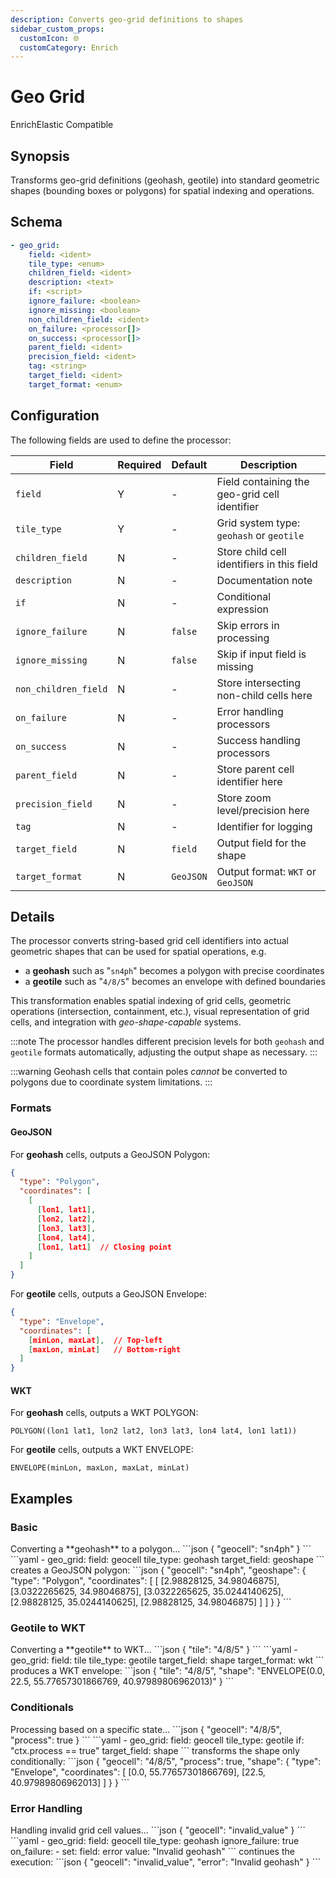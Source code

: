 ```yaml
---
description: Converts geo-grid definitions to shapes
sidebar_custom_props: 
  customIcon: 🌐
  customCategory: Enrich
---
```


# Geo Grid

<span className="theme-doc-version-badge badge badge--primary">Enrich</span><span className="theme-doc-version-badge badge badge--secondary">Elastic Compatible</span>

## Synopsis

Transforms geo-grid definitions (geohash, geotile) into standard geometric shapes (bounding boxes or polygons) for spatial indexing and operations.

## Schema

```yaml {2,3}
- geo_grid:
    field: <ident>
    tile_type: <enum>
    children_field: <ident>
    description: <text>
    if: <script>
    ignore_failure: <boolean>
    ignore_missing: <boolean>
    non_children_field: <ident>
    on_failure: <processor[]>
    on_success: <processor[]>
    parent_field: <ident>
    precision_field: <ident>
    tag: <string>
    target_field: <ident>
    target_format: <enum>
  ```

## Configuration

The following fields are used to define the processor:

|Field|Required|Default|Description|
|---|---|---|---|
|`field`|Y|-|Field containing the geo-grid cell identifier|
|`tile_type`|Y|-|Grid system type: `geohash` or `geotile`|
|`children_field`|N|-|Store child cell identifiers in this field|
|`description`|N|-|Documentation note|
|`if`|N|-|Conditional expression|
|`ignore_failure`|N|`false`|Skip errors in processing|
|`ignore_missing`|N|`false`|Skip if input field is missing|
|`non_children_field`|N|-|Store intersecting non-child cells here|
|`on_failure`|N|-|Error handling processors|
|`on_success`|N|-|Success handling processors|
|`parent_field`|N|-|Store parent cell identifier here|
|`precision_field`|N|-|Store zoom level/precision here|
|`tag`|N|-|Identifier for logging|
|`target_field`|N|`field`|Output field for the shape|
|`target_format`|N|`GeoJSON`|Output format: `WKT` or `GeoJSON`|

## Details

The processor converts string-based grid cell identifiers into actual geometric shapes that can be used for spatial operations, e.g.

- a **geohash** such as "`sn4ph`" becomes a polygon with precise coordinates
- a **geotile** such as "`4/8/5`" becomes an envelope with defined boundaries

This transformation enables spatial indexing of grid cells, geometric operations (intersection, containment, etc.), visual representation of grid cells, and integration with _geo-shape-capable_ systems.

:::note
The processor handles different precision levels for both `geohash` and `geotile` formats automatically, adjusting the output shape as necessary.
:::

:::warning
Geohash cells that contain poles _cannot_ be converted to polygons due to coordinate system limitations.
:::

### Formats

#### GeoJSON

For **geohash** cells, outputs a GeoJSON Polygon:

```json
{
  "type": "Polygon",
  "coordinates": [
    [
      [lon1, lat1],
      [lon2, lat2],
      [lon3, lat3],
      [lon4, lat4],
      [lon1, lat1]  // Closing point
    ]
  ]
}
```

For **geotile** cells, outputs a GeoJSON Envelope:

```json
{
  "type": "Envelope",
  "coordinates": [
    [minLon, maxLat],  // Top-left
    [maxLon, minLat]   // Bottom-right
  ]
}
```

#### WKT

For **geohash** cells, outputs a WKT POLYGON:

```
POLYGON((lon1 lat1, lon2 lat2, lon3 lat3, lon4 lat4, lon1 lat1))
```

For **geotile** cells, outputs a WKT ENVELOPE:

```
ENVELOPE(minLon, maxLon, maxLat, minLat)
```

## Examples

### Basic

<ExampleGrid>
  <CommentCol>
    Converting a **geohash** to a polygon...
  </CommentCol>
  <CodeCol>
    ```json
    {
      "geocell": "sn4ph"
    }
    ```
    ```yaml
    - geo_grid:
        field: geocell
        tile_type: geohash
        target_field: geoshape
    ```
  </CodeCol>
  <CommentCol>
    creates a GeoJSON polygon:
  </CommentCol>
  <CodeCol>
    ```json
    {
      "geocell": "sn4ph",
      "geoshape": {
        "type": "Polygon",
        "coordinates": [
          [
            [2.98828125, 34.98046875],
            [3.0322265625, 34.98046875],
            [3.0322265625, 35.0244140625],
            [2.98828125, 35.0244140625],
            [2.98828125, 34.98046875]
          ]
        ]
      }
    }
    ```
  </CodeCol>
</ExampleGrid>

### Geotile to WKT

<ExampleGrid>
  <CommentCol>
    Converting a **geotile** to WKT...
  </CommentCol>
  <CodeCol>
    ```json
    {
      "tile": "4/8/5"
    }
    ```
    ```yaml
    - geo_grid:
        field: tile
        tile_type: geotile
        target_field: shape
        target_format: wkt
    ```
  </CodeCol>
  <CommentCol>
    produces a WKT envelope:
  </CommentCol>
  <CodeCol>
    ```json
    {
      "tile": "4/8/5",
      "shape": "ENVELOPE(0.0, 22.5, 55.77657301866769, 40.97989806962013)"
    }
    ```
  </CodeCol>
</ExampleGrid>

### Conditionals

<ExampleGrid>
  <CommentCol>
    Processing based on a specific state...
  </CommentCol>
  <CodeCol>
    ```json
    {
      "geocell": "4/8/5",
      "process": true
    }
    ```
    ```yaml
    - geo_grid:
        field: geocell
        tile_type: geotile
        if: "ctx.process == true"
        target_field: shape
    ```
  </CodeCol>
  <CommentCol>
    transforms the shape only conditionally:
  </CommentCol>
  <CodeCol>
    ```json
    {
      "geocell": "4/8/5",
      "process": true,
      "shape": {
        "type": "Envelope",
        "coordinates": [
          [0.0, 55.77657301866769],
          [22.5, 40.97989806962013]
        ]
      }
    }
    ```
  </CodeCol>
</ExampleGrid>

### Error Handling

<ExampleGrid>
  <CommentCol>
    Handling invalid grid cell values...
  </CommentCol>
  <CodeCol>
    ```json
    {
      "geocell": "invalid_value"
    }
    ```
    ```yaml
    - geo_grid:
        field: geocell
        tile_type: geohash
        ignore_failure: true
        on_failure:
          - set:
              field: error
              value: "Invalid geohash"
    ```
  </CodeCol>
  <CommentCol>
    continues the execution:
  </CommentCol>
  <CodeCol>
    ```json
    {
      "geocell": "invalid_value",
      "error": "Invalid geohash"
    }
    ```
  </CodeCol>
</ExampleGrid>
